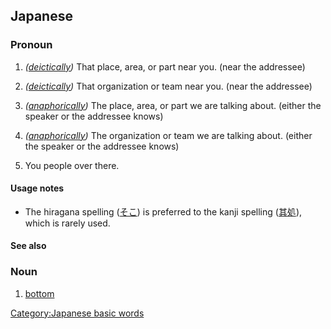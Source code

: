 {{also|そご}}
==Japanese==

===Pronoun===
{{ja-pos|pronoun}}

# {{ja-def|其処}} ''([[deictically]])'' That place, area, or part near you. (near the addressee)
# {{ja-def|其処}} ''([[deictically]])'' That organization or team near you. (near the addressee)
# {{ja-def|其処}} ''([[anaphorically]])'' The place, area, or part we are talking about. (either the speaker or the addressee knows)
# {{ja-def|其処}} ''([[anaphorically]])'' The organization or team we are talking about. (either the speaker or the addressee knows)
# {{ja-def|其処}} {{lb|ja|brusque}} You people over there.

====Usage notes====
* The hiragana spelling ([[そこ]]) is preferred to the kanji spelling ([[其処]]), which is rarely used.

====See also====
{{Japanese demonstratives}}

===Noun===
{{ja-noun}}

# {{ja-def|底}} [[bottom]]

[[Category:Japanese basic words]]